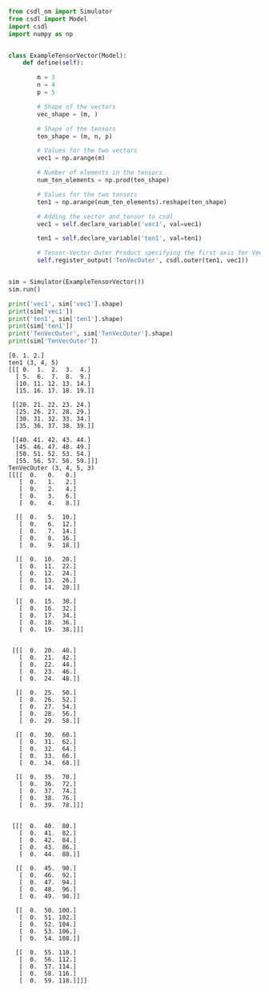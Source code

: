 ```py
from csdl_om import Simulator
from csdl import Model
import csdl
import numpy as np


class ExampleTensorVector(Model):
    def define(self):

        m = 3
        n = 4
        p = 5

        # Shape of the vectors
        vec_shape = (m, )

        # Shape of the tensors
        ten_shape = (m, n, p)

        # Values for the two vectors
        vec1 = np.arange(m)

        # Number of elements in the tensors
        num_ten_elements = np.prod(ten_shape)

        # Values for the two tensors
        ten1 = np.arange(num_ten_elements).reshape(ten_shape)

        # Adding the vector and tensor to csdl
        vec1 = self.declare_variable('vec1', val=vec1)

        ten1 = self.declare_variable('ten1', val=ten1)

        # Tensor-Vector Outer Product specifying the first axis for Vector and Tensor
        self.register_output('TenVecOuter', csdl.outer(ten1, vec1))


sim = Simulator(ExampleTensorVector())
sim.run()

print('vec1', sim['vec1'].shape)
print(sim['vec1'])
print('ten1', sim['ten1'].shape)
print(sim['ten1'])
print('TenVecOuter', sim['TenVecOuter'].shape)
print(sim['TenVecOuter'])
```


```vec1 (3,)
[0. 1. 2.]
ten1 (3, 4, 5)
[[[ 0.  1.  2.  3.  4.]
  [ 5.  6.  7.  8.  9.]
  [10. 11. 12. 13. 14.]
  [15. 16. 17. 18. 19.]]

 [[20. 21. 22. 23. 24.]
  [25. 26. 27. 28. 29.]
  [30. 31. 32. 33. 34.]
  [35. 36. 37. 38. 39.]]

 [[40. 41. 42. 43. 44.]
  [45. 46. 47. 48. 49.]
  [50. 51. 52. 53. 54.]
  [55. 56. 57. 58. 59.]]]
TenVecOuter (3, 4, 5, 3)
[[[[  0.   0.   0.]
   [  0.   1.   2.]
   [  0.   2.   4.]
   [  0.   3.   6.]
   [  0.   4.   8.]]

  [[  0.   5.  10.]
   [  0.   6.  12.]
   [  0.   7.  14.]
   [  0.   8.  16.]
   [  0.   9.  18.]]

  [[  0.  10.  20.]
   [  0.  11.  22.]
   [  0.  12.  24.]
   [  0.  13.  26.]
   [  0.  14.  28.]]

  [[  0.  15.  30.]
   [  0.  16.  32.]
   [  0.  17.  34.]
   [  0.  18.  36.]
   [  0.  19.  38.]]]


 [[[  0.  20.  40.]
   [  0.  21.  42.]
   [  0.  22.  44.]
   [  0.  23.  46.]
   [  0.  24.  48.]]

  [[  0.  25.  50.]
   [  0.  26.  52.]
   [  0.  27.  54.]
   [  0.  28.  56.]
   [  0.  29.  58.]]

  [[  0.  30.  60.]
   [  0.  31.  62.]
   [  0.  32.  64.]
   [  0.  33.  66.]
   [  0.  34.  68.]]

  [[  0.  35.  70.]
   [  0.  36.  72.]
   [  0.  37.  74.]
   [  0.  38.  76.]
   [  0.  39.  78.]]]


 [[[  0.  40.  80.]
   [  0.  41.  82.]
   [  0.  42.  84.]
   [  0.  43.  86.]
   [  0.  44.  88.]]

  [[  0.  45.  90.]
   [  0.  46.  92.]
   [  0.  47.  94.]
   [  0.  48.  96.]
   [  0.  49.  98.]]

  [[  0.  50. 100.]
   [  0.  51. 102.]
   [  0.  52. 104.]
   [  0.  53. 106.]
   [  0.  54. 108.]]

  [[  0.  55. 110.]
   [  0.  56. 112.]
   [  0.  57. 114.]
   [  0.  58. 116.]
   [  0.  59. 118.]]]]
```
